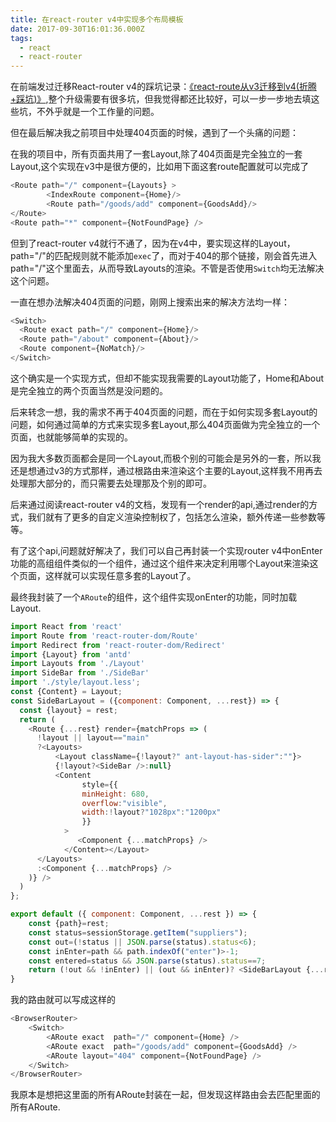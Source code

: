 ```yaml
---
title: 在react-router v4中实现多个布局模板
date: 2017-09-30T16:01:36.000Z
tags:
  - react
  - react-router
---
```


在前端发过迁移React-router v4的踩坑记录：[《react-route从v3迁移到v4(折腾+踩坑)》](http://blog.linxiaodong.com/2017/09/28/Migrating-react-route-v3-to-v4/),整个升级需要有很多坑，但我觉得都还比较好，可以一步一步地去填这些坑，不外乎就是一个工作量的问题。

但在最后解决我之前项目中处理404页面的时候，遇到了一个头痛的问题：



在我的项目中，所有页面共用了一套Layout,除了404页面是完全独立的一套Layout,这个实现在v3中是很方便的，比如用下面这套route配置就可以完成了

```javascript
<Route path="/" component={Layouts} >
        <IndexRoute component={Home}/>
        <Route path="/goods/add" component={GoodsAdd}/>
</Route>
<Route path="*" component={NotFoundPage} />
```

但到了react-router v4就行不通了，因为在v4中，要实现这样的Layout，path="/"的匹配规则就不能添加`exec`了，而对于404的那个链接，刚会首先进入path="/"这个里面去，从而导致Layouts的渲染。不管是否使用`Switch`均无法解决这个问题。

一直在想办法解决404页面的问题，刚网上搜索出来的解决方法均一样：

```javascript
<Switch>
  <Route exact path="/" component={Home}/>
  <Route path="/about" component={About}/>
  <Route component={NoMatch}/>
</Switch>
```

这个确实是一个实现方式，但却不能实现我需要的Layout功能了，Home和About是完全独立的两个页面当然是没问题的。

后来转念一想，我的需求不再于404页面的问题，而在于如何实现多套Layout的问题，如何通过简单的方式来实现多套Layout,那么404页面做为完全独立的一个页面，也就能够简单的实现的。

因为我大多数页面都会是同一个Layout,而极个别的可能会是另外的一套，所以我还是想通过v3的方式那样，通过根路由来渲染这个主要的Layout,这样我不用再去处理那大部分的，而只需要去处理那及个别的即可。

后来通过阅读react-router v4的文档，发现有一个render的api,通过render的方式，我们就有了更多的自定义渲染控制权了，包括怎么渲染，额外传递一些参数等等。

有了这个api,问题就好解决了，我们可以自己再封装一个实现router v4中onEnter功能的高组组件类似的一个组件，通过这个组件来决定利用哪个Layout来渲染这个页面，这样就可以实现任意多套的Layout了。

最终我封装了一个`ARoute`的组件，这个组件实现onEnter的功能，同时加载Layout.

```javascript
import React from 'react'
import Route from 'react-router-dom/Route'
import Redirect from 'react-router-dom/Redirect'
import {Layout} from 'antd'
import Layouts from './Layout'
import SideBar from './SideBar'
import './style/layout.less';
const {Content} = Layout;
const SideBarLayout = ({component: Component, ...rest}) => {
  const {layout} = rest;
  return (
    <Route {...rest} render={matchProps => (
      !layout || layout=="main"
      ?<Layouts>
          <Layout className={!layout?" ant-layout-has-sider":""}>
          {!layout?<SideBar />:null}
          <Content 
                style={{
                minHeight: 680,
                overflow:"visible",
                width:!layout?"1028px":"1200px"
                }}
            >
               <Component {...matchProps} />
            </Content></Layout>
      </Layouts>
      :<Component {...matchProps} />
    )} />
  )
};

export default ({ component: Component, ...rest }) => {
    const {path}=rest;
    const status=sessionStorage.getItem("suppliers");
    const out=(!status || JSON.parse(status).status<6);
    const inEnter=path && path.indexOf("enter")>-1;
    const entered=status && JSON.parse(status).status==7;
    return (!out && !inEnter) || (out && inEnter)? <SideBarLayout {...rest} component={Component} /> :entered && inEnter?<Redirect to={{ pathname: '/' }} />: <Redirect to={{ pathname: '/enter/write/fullPage' }} />
}
```
我的路由就可以写成这样的

```javascript
<BrowserRouter>
    <Switch>
        <ARoute exact  path="/" component={Home} />
        <ARoute exact  path="/goods/add" component={GoodsAdd} />
        <ARoute layout="404" component={NotFoundPage} />
    </Switch>
</BrowserRouter>
```
我原本是想把这里面的所有ARoute封装在一起，但发现这样路由会去匹配里面的所有ARoute.
